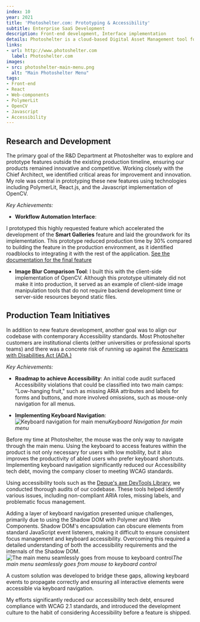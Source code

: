```yaml
---
index: 10
year: 2021
title: 'Photoshelter.com: Prototyping & Accessibility'
subtitle: Enterprise SaaS Development
description: Front-end development, Interface implementation
details: Photoshelter is a cloud-based Digital Asset Management tool for creative teams, hosting over 1 billion files for 80,000 professionals. As the product grew, Accessibility fell by the wayside, and it became critical to modernize the codebase to comply with WCAG standards.
links:
- url: http://www.photoshelter.com
  label: Photoshelter.com
images: 
- src: photoshelter-main-menu.png
  alt: "Main Photoshelter Menu"
tags:
- Front-end
- React
- Web-components
- PolymerLit
- OpenCV
- Javascript
- Accessibility
---
```

## Research and Development
The primary goal of the R&D Department at Photoshelter was to explore and prototype features outside the existing production timeline, ensuring our products remained innovative and competitive.
Working closely with the Chief Architect, we identified critical areas for improvement and innovation. 
My role was central in prototyping these new features using technologies including PolymerLit, React.js, and the Javascript implementation of OpenCV.

*Key Achievements:*
- **Workflow Automation Interface**:

I prototyped this highly requested feature which accelerated the development of the **Smart Galleries** feature and laid the groundwork for its implementation. 
This prototype reduced production time by 30% compared to building the feature in the production environment, as it identified roadblocks to integrating it with the rest of the application.
[See the documentation for the final feature](https://support.photoshelterbrands.com/hc/en-us/articles/10657698741655-Smart-Galleries)

- **Image Blur Comparison Tool**: 
I built this with the client-side implementation of OpenCV. Although this prototype ultimately did not make it into production, it served as an example of client-side image manipulation tools that do not require backend development time or server-side resources beyond static files.

## Production Team Initiatives
In addition to new feature development, another goal was to align our codebase with contemporary Accessibility standards. 
Most Photoshelter customers are institutional clients (either universities or professional sports teams) and there was a concrete risk of running up against the [Americans with Disabilities Act (ADA.)](https://www.ada.gov/law-and-regs/ada/)

*Key Achievements:*
- **Roadmap to achieve Accessibility**: 
An initial code audit surfaced Accessibility violations that could be classified into two main camps: "Low-hanging fruit," such as missing ARIA attributes and labels for forms and buttons, and more involved omissions, such as mouse-only navigation for all menus.

- **Implementing Keyboard Navigation**: 
![Keyboard navigation for main menu](images/photoshelter-keyboard-navigation.gif)*Keyboard Navigation for main menu*

Before my time at Photoshelter, the mouse was the only way to navigate through the main menu. Using the keyboard to access features within the product is not only necessary for users with low mobility, but it also improves the productivity of abled users who prefer keyboard shortcuts.
Implementing keyboard navigation significantly reduced our Accessibility tech debt, moving the company closer to meeting WCAG standards.

Using accessibility tools such as the [Deque's axe DevTools Library](https://www.deque.com/axe/devtools/), we conducted thorough audits of our codebase. 
These tools helped identify various issues, including non-compliant ARIA roles, missing labels, and problematic focus management.

Adding a layer of keyboard navigation presented unique challenges, primarily due to using the Shadow DOM with Polymer and Web Components. 
Shadow DOM's encapsulation can obscure elements from standard JavaScript event listeners, making it difficult to ensure consistent focus management and keyboard accessibility. 
Overcoming this required a detailed understanding of both the accessibility requirements and the internals of the Shadow DOM.
![The main menu seamlessly goes from mouse to keyboard control](images/photoshelter-empty-trash.gif)*The main menu seamlessly goes from mouse to keyboard control*

A custom solution was developed to bridge these gaps, allowing keyboard events to propagate correctly and ensuring all interactive elements were accessible via keyboard navigation.

My efforts significantly reduced our accessibility tech debt, ensured compliance with WCAG 2.1 standards, and introduced the development culture to the habit of considering Accessibility before a feature is shipped.